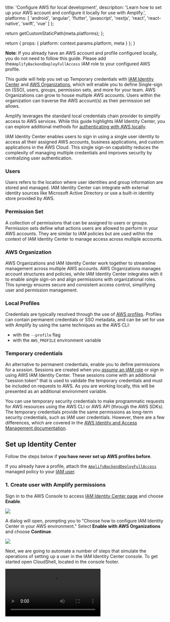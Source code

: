 
  title: 'Configure AWS for local development',
  description:
    'Learn how to set up your AWS account and configure it locally for use with Amplify.',
  platforms: [
    'android',
    'angular',
    'flutter',
    'javascript',
    'nextjs',
    'react',
    'react-native',
    'swift',
    'vue'
  ]
};

  return getCustomStaticPath(meta.platforms);
};

  return {
    props: {
      platform: context.params.platform,
      meta
    }
  };
}

<Callout info>

**Note**: If you already have an AWS account and profile configured locally, you do not need to follow this guide. Please add the`AmplifyBackendDeployFullAccess` IAM role to your configured AWS profile.

</Callout>

This guide will help you set up Temporary credentials with [IAM Identity Center](https://docs.aws.amazon.com/singlesignon/latest/userguide/what-is.html) and [AWS Organizations](https://docs.aws.amazon.com/organizations/latest/userguide/orgs_introduction.html), which will enable you to define Single-sign on (SSO), users, groups, permission sets, and more for your team. AWS Organizations can grow to house multiple AWS accounts. Users within the organization can traverse the AWS account(s) as their permission set allows.

Amplify leverages the standard local credentials chain provider to simplify access to AWS services. While this guide highlights IAM Identity Center, you can explore additional methods for [authenticating with AWS locally](https://docs.aws.amazon.com/cli/latest/userguide/getting-started-quickstart.html#getting-started-prereqs-keys).

<Accordion title="IAM Identity Center terminology">

IAM Identity Center enables users to sign in using a single user identity to access all their assigned AWS accounts, business applications, and custom applications in the AWS Cloud. This single sign-on capability reduces the complexity of managing multiple credentials and improves security by centralizing user authentication.

### Users

Users refers to the location where user identities and group information are stored and managed. IAM Identity Center can integrate with external identity sources like Microsoft Active Directory or use a built-in identity store provided by AWS.

### Permission Set

A collection of permissions that can be assigned to users or groups. Permission sets define what actions users are allowed to perform in your AWS accounts. They are similar to IAM policies but are used within the context of IAM Identity Center to manage access across multiple accounts.

### AWS Organization

AWS Organizations and IAM Identity Center work together to streamline management across multiple AWS accounts. AWS Organizations manages account structures and policies, while IAM Identity Center integrates with it to enable single sign-on and align permissions with organizational roles. This synergy ensures secure and consistent access control, simplifying user and permission management.

### Local Profiles

Credentials are typically resolved through the use of [AWS profiles](https://docs.aws.amazon.com/cli/latest/userguide/cli-configure-files.html#cli-configure-files-using-profiles). Profiles can contain permanent credentials or SSO metadata, and can be set for use with Amplify by using the same techniques as the AWS CLI:

- with the `--profile` flag
- with the `AWS_PROFILE` environment variable

### Temporary credentials

An alternative to permanent credentials, enable you to define permissions for a _session_. Sessions are created when you [_assume_ an IAM role](https://docs.aws.amazon.com/IAM/latest/UserGuide/id_roles_use.html) or sign in using AWS IAM Identity Center. These sessions come with an additional "session token" that is used to validate the temporary credentials and must be included on requests to AWS. As you are working locally, this will be presented as an additional environment variable.

You can use temporary security credentials to make programmatic requests for AWS resources using the AWS CLI or AWS API (through the AWS SDKs). The temporary credentials provide the same permissions as long-term security credentials, such as IAM user credentials. However, there are a few differences, which are covered in the [AWS Identity and Access Management documentation](https://docs.aws.amazon.com/IAM/latest/UserGuide/id_credentials_temp_use-resources.html).

</Accordion>

## Set up Identity Center

Follow the steps below if **you have never set up AWS profiles before**. 
<YoutubeEmbed embedId="LhRa_kZmmVY" />

If you already have a profile, attach the [`AmplifyBackendDeployFullAccess`](https://docs.aws.amazon.com/aws-managed-policy/latest/reference/AmplifyBackendDeployFullAccess.html) managed policy to your [IAM user](https://docs.aws.amazon.com/IAM/latest/UserGuide/id_users_change-permissions.html#users_change_permissions-add-console).


### 1. Create user with Amplify permissions

Sign in to the AWS Console to access [IAM Identity Center page](https://console.aws.amazon.com/singlesignon/home) and choose **Enable**.

![](/images/gen2/account-setup/sso-enable.png)

A dialog will open, prompting you to "Choose how to configure IAM Identity Center in your AWS environment." Select **Enable with AWS Organizations** and choose **Continue**.

![](/images/gen2/account-setup/sso-enable-dialog.png)

Next, we are going to automate a number of steps that simulate the operations of setting up a user in the IAM Identity Center console. To get started open CloudShell, located in the console footer.

<Video src="/images/gen2/account-setup/sso-cloud-shell.mp4" description="Video - Open CloudShell" />

Paste the following command in the CloudShell terminal and enter an email address you would like to associate with this AWS account:

```bash title="CloudShell" showLineNumbers={false}
read -p "Enter email address: " user_email # hit enter
```

```console showLineNumbers={false}
Enter email address: <your-email-address>
```

Now, run the following command

```bash title="CloudShell"
response=$(aws sso-admin list-instances)
ssoId=$(echo $response | jq '.Instances[0].IdentityStoreId' -r)
ssoArn=$(echo $response | jq '.Instances[0].InstanceArn' -r)
email_json=$(jq -n --arg email "$user_email" '{"Type":"Work","Value":$email}')
response=$(aws identitystore create-user --identity-store-id $ssoId --user-name amplify-admin --display-name 'Amplify Admin' --name Formatted=string,FamilyName=Admin,GivenName=Amplify --emails "$email_json")
userId=$(echo $response | jq '.UserId' -r)
response=$(aws sso-admin create-permission-set --name amplify-policy --instance-arn=$ssoArn --session-duration PT12H)
permissionSetArn=$(echo $response | jq '.PermissionSet.PermissionSetArn' -r)
aws sso-admin attach-managed-policy-to-permission-set --instance-arn $ssoArn --permission-set-arn $permissionSetArn --managed-policy-arn arn:aws:iam::aws:policy/service-role/AmplifyBackendDeployFullAccess
accountId=$(aws sts get-caller-identity | jq '.Account' -r)
aws sso-admin create-account-assignment --instance-arn $ssoArn --target-id $accountId --target-type AWS_ACCOUNT --permission-set-arn $permissionSetArn --principal-type USER --principal-id $userId
# Hit enter
```

To validate that this worked, run the following command in the CloudShell. If something failed in this process, please **[report an issue](https://github.com/aws-amplify/amplify-backend/issues)**. Keep this information readily available for [the next step](#2-set-up-local-aws-profile).

```bash title="CloudShell" showLineNumbers={false}
// highlight-next-line
printf "\n\nStart session url: https://$ssoId.awsapps.com/start\nRegion: $AWS_REGION\nUsername: amplify-admin\n\n"

# you should see
Start session url: https://d-XXXXXXXXXX.awsapps.com/start
Region: us-east-1
Username: amplify-admin
```

<Accordion title="Prefer a manual set up?" eyebrow="A step-by-step walkthrough in the console">

- After the AWS Organization is created and IAM Identity Center is enabled, you are presented with a dashboard. In the navigation pane, select **Permission sets**.

  ![AWS IAM Identity Center dashboard indicating "permission sets" in the navigation pane.](/images/gen2/account-setup/sso-dashboard-highlight-permission-sets.png)

- Select **Create permission set**.
- When prompted for the permission set type, choose **Custom permission set**. Then choose **Next**. Expand **AWS Managed Policies (set)** and search for _amplify_. Select **AmplifyBackendDeployFullAccess** and choose **Next**.

  ![AWS IAM Identity Center custom permission set page with the "AmplifyBackendDeployFullAccess" AWS managed policy selected.](/images/gen2/account-setup/sso-permission-set-custom.png)

- Name the permission set _amplify-policy_ and optionally change the session duration. Choose **Next**.

  ![AWS IAM Identity Center custom permission set details page with the name "AmplifySet".](/images/gen2/account-setup/sso-permission-set-custom-details.png)

- Review the permission set and choose **Create**.
- Once the permission set is created, you will return to the IAM Identity Center dashboard. You are now ready to create your first user. Using the navigation pane, select **Users**.
- Enter the user details, then choose **Next**.

  ![AWS IAM Identity Center user creation with the username "amplify-admin".](/images/gen2/account-setup/sso-create-user.png)

- Optionally create and add the user to a group, and choose **Next**.
- Review the user information and select **Add user**. The user will then need to verify their email using the email specified during user creation.
- Once the new user is created, you will return to the IAM Identity Center dashboard. The next step is to grant the user access to an AWS account. For this demo, we will use the AWS account we used to create the Organization, but you can create a new AWS account under your organization for use with Amplify. Select the checkbox next to the management account and choose **Assign users or groups**.

  ![AWS IAM Identity Center "AWS accounts" page with the management account checked.](/images/gen2/account-setup/sso-aws-accounts.png)

- When prompted to assign a user or group, select the **Users** tab, select the user created in step 13, and choose **Next**.

  ![AWS IAM Identity Center "AWS accounts" page assigning "amplify-admin" to the management AWS account](/images/gen2/account-setup/sso-aws-accounts-add-user.png)

- Assign the permission set created in step 9 and choose **Next**.
- Review the assignment information and choose **Submit**.
- Now you are ready to sign in to the access portal. Navigate back to the IAM Identity Center dashboard. Within the **Settings summary** pane, copy the URL for your **AWS access portal URL**.

  ![AWS IAM Identity Center dashboard highlighting the AWS access portal URL.](/images/gen2/account-setup/sso-dashboard-access-portal.png)

- Navigate to the copied URL and sign in as your user, _amplify-admin_. After signing in, you should have access to an AWS account.

  ![AWS IAM Identity Center access portal displaying an AWS account.](/images/gen2/account-setup/sso-access-portal.png)

</Accordion>

### 2. Create password for user

Now create a password for the user that we need for the next step. In the IdC console, navigate to _Users > amplify_admin > Reset password > Send an email to the user with instructions for resetting the password_.

<Video src="/images/gen2/account-setup/sso-reset-password.mp4" description="Video - Reset Password" />

Check your email (make sure you also check your spam folder). Click on the _Reset password_ link and choose a password of your choice. When signing in make sure to use _amplify-admin_ as the _Username_.

![](/images/gen2/account-setup/sso-reset-password.png)

## Finish local setup

Now, set up an AWS profile that is linked to the user you just created on your local machine. There are a few options for [getting IAM Identity Center user credentials](https://docs.aws.amazon.com/singlesignon/latest/userguide/howtogetcredentials.html), but we will use the AWS CLI configuration wizard.

### 3. Install the AWS CLI

Install the [AWS CLI](https://docs.aws.amazon.com/cli/latest/userguide/getting-started-install.html).

<BlockSwitcher>

<Block name="Mac">
In your browser, download the macOS pkg file:

[Install on Mac](https://awscli.amazonaws.com/AWSCLIV2.pkg)

</Block>

<Block name="Windows">
In your browser, Download and run the AWS CLI MSI installer for Windows (64-bit):

[Install on Windows](https://awscli.amazonaws.com/AWSCLIV2.msi)

</Block>
To install the AWS CLI, run the following commands.

<Block name="Linux">

```bash showLineNumbers={false}
curl "https://awscli.amazonaws.com/awscli-exe-linux-x86_64.zip" -o "awscliv2.zip"
unzip awscliv2.zip
./aws/install -i /usr/local/aws-cli -b /usr/local/bin
```

</Block>

</BlockSwitcher>

### 4. Set up local AWS profile

Open your terminal, you are ready to configure an AWS profile that uses the SSO user. Use the information from CloudShell to populate the information below.

```console title="Terminal" showLineNumbers={false}
//highlight-next-line
aws configure sso

| SSO session name (Recommended): amplify-admin
| SSO start URL: <START SESSION URL>
| SSO region: <your-region>
| SSO registration scopes [sso:account:access]: <leave blank>
| Attempting to automatically open the SSO authorization page in your default browser.
| If the browser does not open or you wish to use a different device to authorize this request, open the following URL:
|
| https://device.sso.us-east-2.amazonaws.com/
|
| Then enter the code:
|
| SOME-CODE

## browser opens
```

After you provide this information, the browser will automatically open asking you to sign in with the username and password you just created and configure a multi-factor device to authenticate.

Now return to the terminal and enter the following information:

```console title="Terminal" showLineNumbers={false}
The only AWS account available to you is: <your-aws-account-id>
Using the account ID <your-aws-account-id>
The only role available to you is: amplify-policy
Using the role name "amplify-policy"
CLI default client Region [us-east-1]: <your-region>
CLI default output format [None]:
```

**Make sure to set the profile name to `default`**. Alternatively, remember the auto-generated profile name; you will need this later.

```console title="Terminal" showLineNumbers={false}
CLI profile name [amplify-policy-<your-aws-account-id>]: default
To use this profile, specify the profile name using --profile, as shown:

aws s3 ls --profile default
```

If you inspect `~/.aws/config`, you should now see the SSO profile:

```ini title="~/.aws/config"
[profile default]
sso_session = amplify-admin
sso_account_id = <your-aws-account-id>
sso_role_name = AdministratorAccess
region = <your-region>
[sso-session amplify-admin]
sso_start_url = https://xxxxxx.awsapps.com/start#
sso_region = <your-region>
sso_registration_scopes = sso:account:access
```

### 5. Bootstrap your AWS account

Now you are ready to use this AWS profile with AWS Amplify. Open your Amplify project and start the sandbox. If you have multiple local profiles or named your profile something other than `default`, you can specify a profile with `--profile`.

```bash title="Terminal" showLineNumbers={false}
// highlight-next-line
npx ampx sandbox

# OR

// highlight-next-line
npx ampx sandbox --profile <profile-name>

```

Before you can start deploying resources in the cloud sandbox environment, Amplify will need to complete a one-time bootstrap setup for the account and AWS Region before it can start deploying resources.

<Accordion title="What is bootstrapping?" eyebrow="Learn more">

Bootstrapping is the process of provisioning resources for the AWS CDK before you can deploy AWS CDK apps into an AWS environment. These resources include an Amazon S3 bucket for storing files and IAM roles that grant permissions needed to perform deployments. The required resources are defined in an AWS CloudFormation stack, called the bootstrap stack, which is usually named `CDKToolkit`. Like any AWS CloudFormation stack, it appears in the AWS CloudFormation console once it is deployed. You can learn more about this process in the [CDK documentation](https://docs.aws.amazon.com/cdk/v2/guide/bootstrapping.html).

</Accordion>

![Bootstrap status message indicating that the given Region has not been bootstrapped and that the user needs to sign in to the console and re-run the npx ampx sandbox command to complete the bootstrap process.](/images/gen2/account-setup/profile4.png)

During the first-time setup, `npx ampx sandbox` will ask you to sign in to the AWS Management Console. You must sign in as the account root user or as a user that has AdministratorAccess. Once signed in, you will be redirected to the Amplify console. On the **Create new app** page, choose **Initialize setup now**. It may take a few minutes for the bootstrapping process to complete.

![](/images/gen2/account-setup/profile5.png)

## Success

You have successfully completed the bootstrapping process and you can now return to the terminal to create a new Amplify sandbox environment:

```bash showLineNumbers={false}
npx ampx sandbox --profile <value>
```
